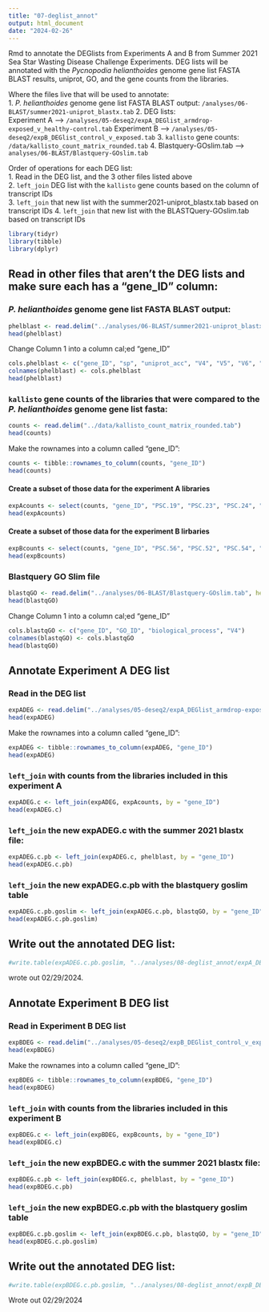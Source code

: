 ```yaml
---
title: "07-deglist_annot"
output: html_document
date: "2024-02-26"
---
```

Rmd to annotate the DEGlists from Experiments A and B from Summer 2021 Sea Star Wasting Disease Challenge Experiments. DEG lists will be annotated with the _Pycnopodia helianthoides_ genome gene list FASTA BLAST results, uniprot, GO, and the gene counts from the libraries. 

Where the files live that will be used to annotate:    
1. _P. helianthoides_ genome gene list FASTA BLAST output: `/analyses/06-BLAST/summer2021-uniprot_blastx.tab`
2. DEG lists:      
Experiment A -->     `/analyses/05-deseq2/expA_DEGlist_armdrop-exposed_v_healthy-control.tab`
Experiment B -->     `/analyses/05-deseq2/expB_DEGlist_control_v_exposed.tab`
3. `kallisto` gene counts: `/data/kallisto_count_matrix_rounded.tab`
4. Blastquery-GOslim.tab --> `analyses/06-BLAST/Blastquery-GOslim.tab`

Order of operations for each DEG list:       
1. Read in the DEG list, and the 3 other files listed above           
2. `left_join` DEG list with the `kallisto` gene counts based on the column of transcript IDs     
3. `left_join` that new list with the summer2021-uniprot_blastx.tab based on transcript IDs
4. `left_join` that new list with the BLASTQuery-GOslim.tab based on transcript IDs    

```r
library(tidyr)
library(tibble)
library(dplyr)
```

## Read in other files that aren't the DEG lists and make sure each has a "gene_ID" column:    

### _P. helianthoides_ genome gene list FASTA BLAST output:     
```r
phelblast <- read.delim("../analyses/06-BLAST/summer2021-uniprot_blastx.tab", header = FALSE)
head(phelblast)
```

Change Column 1 into a column cal;ed "gene_ID"
```r
cols.phelblast <- c("gene_ID", "sp", "uniprot_acc", "V4", "V5", "V6", "V7", "V8", "V9", "V10", "V11", "V12", "V13", "V14")
colnames(phelblast) <- cols.phelblast
head(phelblast)
```

### `kallisto` gene counts of the libraries that were compared to the _P. helianthoides_ genome gene list fasta:
```r
counts <- read.delim("../data/kallisto_count_matrix_rounded.tab")
head(counts)
```

Make the rownames into a column called "gene_ID": 
```r
counts <- tibble::rownames_to_column(counts, "gene_ID")
head(counts)
```

#### Create a subset of those data for the experiment A libraries
```r
expAcounts <- select(counts, "gene_ID", "PSC.19", "PSC.23", "PSC.24", "PSC.34", "PSC.35", "PSC.36", "PSC.37", "PSC.38", "PSC.39", "PSC.40", "PSC.42", "PSC.43", "PSC.48", "PSC.49")
head(expAcounts)
```


#### Create a subset of those data for the experiment B lirbaries
```r
expBcounts <- select(counts, "gene_ID", "PSC.56", "PSC.52", "PSC.54", "PSC.61", "PSC.64", "PSC.73", "PSC.76", "PSC.81", "PSC.59", "PSC.57", "PSC.69", "PSC.67", "PSC.71", "PSC.75", "PSC.78", "PSC.83")
head(expBcounts)
```


### Blastquery GO Slim file
```r
blastqGO <- read.delim("../analyses/06-BLAST/Blastquery-GOslim.tab", header = FALSE)
head(blastqGO)
```

Change Column 1 into a column cal;ed "gene_ID"
```r
cols.blastqGO <- c("gene_ID", "GO_ID", "biological_process", "V4")
colnames(blastqGO) <- cols.blastqGO
head(blastqGO)
```

## Annotate Experiment A DEG list

### Read in the DEG list   
```r
expADEG <- read.delim("../analyses/05-deseq2/expA_DEGlist_armdrop-exposed_v_healthy-control.tab")
head(expADEG)
```

Make the rownames into a column called "gene_ID": 
```r
expADEG <- tibble::rownames_to_column(expADEG, "gene_ID")
head(expADEG)
```

### `left_join` with counts from the libraries included in this experiment A

```r
expADEG.c <- left_join(expADEG, expAcounts, by = "gene_ID")
head(expADEG.c)
```

### `left_join` the new expADEG.c with the summer 2021 blastx file:
```r
expADEG.c.pb <- left_join(expADEG.c, phelblast, by = "gene_ID")
head(expADEG.c.pb)
```

### `left_join` the new expADEG.c.pb with the blastquery goslim table
```r
expADEG.c.pb.goslim <- left_join(expADEG.c.pb, blastqGO, by = "gene_ID")
head(expADEG.c.pb.goslim)
```

## Write out the annotated DEG list: 
```r
#write.table(expADEG.c.pb.goslim, "../analyses/08-deglist_annot/expA_DEG_annot.tab", sep = "\t", row.names = F, quote = FALSE, col.names = TRUE)
```
wrote out 02/29/2024. 

## Annotate Experiment B DEG list 

### Read in Experiment B DEG list
```r
expBDEG <- read.delim("../analyses/05-deseq2/expB_DEGlist_control_v_exposed.tab")
head(expBDEG)
```

Make the rownames into a column called "gene_ID": 
```r
expBDEG <- tibble::rownames_to_column(expBDEG, "gene_ID")
head(expBDEG)
```

### `left_join` with counts from the libraries included in this experiment B

```r
expBDEG.c <- left_join(expBDEG, expBcounts, by = "gene_ID")
head(expBDEG.c)
```

### `left_join` the new expBDEG.c with the summer 2021 blastx file:
```r
expBDEG.c.pb <- left_join(expBDEG.c, phelblast, by = "gene_ID")
head(expBDEG.c.pb)
```

### `left_join` the new expBDEG.c.pb with the blastquery goslim table
```r
expBDEG.c.pb.goslim <- left_join(expBDEG.c.pb, blastqGO, by = "gene_ID")
head(expBDEG.c.pb.goslim)
```

## Write out the annotated DEG list: 
```r
#write.table(expBDEG.c.pb.goslim, "../analyses/08-deglist_annot/expB_DEG_annot.tab", sep = "\t", row.names = F, quote = FALSE, col.names = TRUE)
```

Wrote out 02/29/2024

